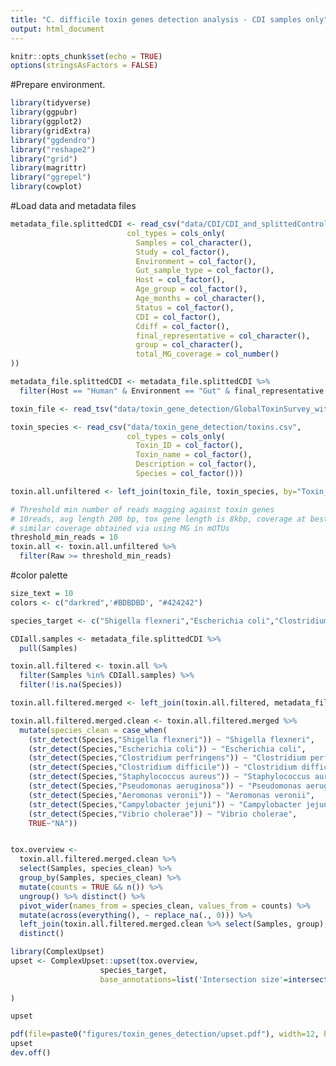 ```yaml
---
title: "C. difficile toxin genes detection analysis - CDI samples only"
output: html_document
---
```


```r
knitr::opts_chunk$set(echo = TRUE)
options(stringsAsFactors = FALSE)
```

#Prepare environment.
```r
library(tidyverse)
library(ggpubr)
library(ggplot2)
library(gridExtra)
library("ggdendro")
library("reshape2")
library("grid")
library(magrittr)
library("ggrepel")
library(cowplot)
```

#Load data and metadata files
```r
metadata_file.splittedCDI <- read_csv("data/CDI/CDI_and_splittedControl_samples.csv",
                          col_types = cols_only(
                            Samples = col_character(),
                            Study = col_factor(), 
                            Environment = col_factor(), 
                            Gut_sample_type = col_factor(),
                            Host = col_factor(),
                            Age_group = col_factor(), 
                            Age_months = col_character(), 
                            Status = col_factor(), 
                            CDI = col_factor(), 
                            Cdiff = col_factor(),
                            final_representative = col_character(), 
                            group = col_character(),
                            total_MG_coverage = col_number()
))

metadata_file.splittedCDI <- metadata_file.splittedCDI %>% 
  filter(Host == "Human" & Environment == "Gut" & final_representative == "Yes")

toxin_file <- read_tsv("data/toxin_gene_detection/GlobalToxinSurvey_withReadCov.txt")

toxin_species <- read_csv("data/toxin_gene_detection/toxins.csv",
                          col_types = cols_only(
                            Toxin_ID = col_factor(),
                            Toxin_name = col_factor(), 
                            Description = col_factor(),
                            Species = col_factor()))

toxin.all.unfiltered <- left_join(toxin_file, toxin_species, by="Toxin_ID")

# Threshold min number of reads magging against toxin genes 
# 10reads, avg length 200 bp, tox gene length is 8kbp, coverage at best around 1/4 of tox gene
# similar coverage obtained via using MG in mOTUs
threshold_min_reads = 10
toxin.all <- toxin.all.unfiltered %>%
  filter(Raw >= threshold_min_reads)
```

#color palette
```r
size_text = 10 
colors <- c("darkred",'#BDBDBD', "#424242")
```

```r
species_target <- c("Shigella flexneri","Escherichia coli","Clostridium perfringens","Clostridium difficile","Staphylococcus aureus","Pseudomonas aeruginosa","Aeromonas veronii","Campylobacter jejuni","Vibrio cholerae")
```

```r
CDIall.samples <- metadata_file.splittedCDI %>%
  pull(Samples)

toxin.all.filtered <- toxin.all %>% 
  filter(Samples %in% CDIall.samples) %>% 
  filter(!is.na(Species))

toxin.all.filtered.merged <- left_join(toxin.all.filtered, metadata_file.splittedCDI, by ="Samples")

toxin.all.filtered.merged.clean <- toxin.all.filtered.merged %>% 
  mutate(species_clean = case_when(
    (str_detect(Species,"Shigella flexneri")) ~ "Shigella flexneri", 
    (str_detect(Species,"Escherichia coli")) ~ "Escherichia coli", 
    (str_detect(Species,"Clostridium perfringens")) ~ "Clostridium perfringens", 
    (str_detect(Species,"Clostridium difficile")) ~ "Clostridium difficile",
    (str_detect(Species,"Staphylococcus aureus")) ~ "Staphylococcus aureus",
    (str_detect(Species,"Pseudomonas aeruginosa")) ~ "Pseudomonas aeruginosa",
    (str_detect(Species,"Aeromonas veronii")) ~ "Aeromonas veronii",
    (str_detect(Species,"Campylobacter jejuni")) ~ "Campylobacter jejuni",
    (str_detect(Species,"Vibrio cholerae")) ~ "Vibrio cholerae",
    TRUE~"NA"))


tox.overview <-
  toxin.all.filtered.merged.clean %>% 
  select(Samples, species_clean) %>% 
  group_by(Samples, species_clean) %>% 
  mutate(counts = TRUE && n()) %>% 
  ungroup() %>% distinct() %>% 
  pivot_wider(names_from = species_clean, values_from = counts) %>% 
  mutate(across(everything(), ~ replace_na(., 0))) %>% 
  left_join(toxin.all.filtered.merged.clean %>% select(Samples, group), by="Samples") %>%  
  distinct()

library(ComplexUpset)
upset <- ComplexUpset::upset(tox.overview,
                    species_target,
                    base_annotations=list('Intersection size'=intersection_size(counts=TRUE,
                                                                                mapping=aes(fill=group)))
)

upset
```


```r
pdf(file=paste0("figures/toxin_genes_detection/upset.pdf"), width=12, height=6)
upset
dev.off()
```

